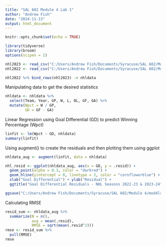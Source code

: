 ```yaml
---
title: "SAL 602 Module 4 Lab 1"
author: "Andrew Fish"
date: "2024-11-13"
output: html_document
---
```


```r
knitr::opts_chunk$set(echo = TRUE)
```

```r
library(tidyverse)
library(broom)
options(scipen = 1)
```

```r
nhl2023 <- read_csv("C:/Users/Andrew Fish/Documents/Syracuse/SAL 602/Module 4/NHLdata2023.csv")
nhl2022 <- read_csv("C:/Users/Andrew Fish/Documents/Syracuse/SAL 602/Module 4/NHLdata2022.csv")
```

```r
nhl2022 %>% bind_rows(nhl2023) -> nhldata
```

Manipulating data to get the desired statistics

```r
nhldata <- nhldata %>%
  select(Team, Year, GP, W, L, OL, GF, GA) %>%
  mutate(Wpct = W / GP,
         GD = GF - GA)
```

Linear Regression using Goal Differential (GD) to predict Winning Percentage (Wpct)

```r
linfit <- lm(Wpct ~ GD, nhldata)
summary(linfit)
```

Using augment() to create the residuals and then plotting them using ggplot

```r
nhldata_aug <- augment(linfit, data = nhldata)

nhl_resid <- ggplot(nhldata_aug, aes(x = GD, y = .resid)) +
  geom_point(alpha = 0.3, color = "darkred") +
  geom_hline(yintercept = 0, linetype = 2, color = "cornflowerblue") +
  xlab("Goal Differential") + ylab("Residual") +
  ggtitle("Goal Differential Residuals - NHL Seasons 2022-23 & 2023-24")
```

```r
ggsave("C:/Users/Andrew Fish/Documents/Syracuse/SAL 602/Module 4/mod4lab1resid.pdf")
```


Calculating RMSE

```r
resid_sum <- nhldata_aug %>%
  summarize(N = n(),
            avg = mean(.resid),
            RMSE = sqrt(mean(.resid^2)))
rmse <- resid_sum %>%
  pull(RMSE)
rmse
```

